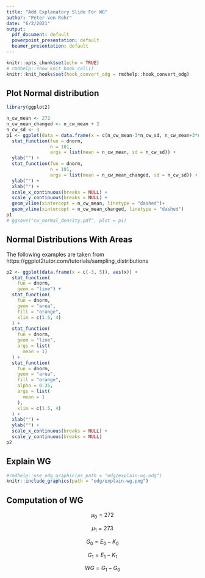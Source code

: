 ```yaml
---
title: "Add Explanatory Slide For WG"
author: "Peter von Rohr"
date: "6/2/2021"
output:
  pdf_document: default
  powerpoint_presentation: default
  beamer_presentation: default
---
```


```r
knitr::opts_chunk$set(echo = TRUE)
# rmdhelp::show_knit_hook_call()
knitr::knit_hooks$set(hook_convert_odg = rmdhelp::hook_convert_odg)
```

## Plot Normal distribution

```r
library(ggplot2)

n_cw_mean <- 272
n_cw_mean_changed <- n_cw_mean + 2
n_cw_sd <- 3
p1 <- ggplot(data = data.frame(x = c(n_cw_mean-3*n_cw_sd, n_cw_mean+3*n_cw_sd)), aes(x)) +
  stat_function(fun = dnorm, 
                n = 101, 
                args = list(mean = n_cw_mean, sd = n_cw_sd)) + 
  ylab("") +
  stat_function(fun = dnorm, 
                n = 101, 
                args = list(mean = n_cw_mean_changed, sd = n_cw_sd)) + 
  ylab("") +
  xlab("") +
  scale_x_continuous(breaks = NULL) +
  scale_y_continuous(breaks = NULL) + 
  geom_vline(xintercept = n_cw_mean, linetype = "dashed")+ 
  geom_vline(xintercept = n_cw_mean_changed, linetype = "dashed")
p1
# ggsave("cw_normal_density.pdf", plot = p1)
```


## Normal Distributions With Areas
The following examples are taken from https://ggplot2tutor.com/tutorials/sampling_distributions

```r
p2 <- ggplot(data.frame(x = c(-3, 5)), aes(x)) +
  stat_function(
    fun = dnorm,
    geom = "line") + 
  stat_function(
    fun = dnorm,
    geom = "area",
    fill = "orange",
    xlim = c(1.5, 4)
  ) +
  stat_function(
    fun = dnorm,
    geom = "line",
    args = list(
      mean = 1)
  ) + 
  stat_function(
    fun = dnorm,
    geom = "area",
    fill = "orange",
    alpha = 0.35,
    args = list(
      mean = 1
    ), 
    xlim = c(1.5, 4)
  ) +
  xlab("") +
  ylab("") +
  scale_x_continuous(breaks = NULL) +
  scale_y_continuous(breaks = NULL)
p2
```


## Explain WG

```r
#rmdhelp::use_odg_graphic(ps_path = "odg/explain-wg.odg")
knitr::include_graphics(path = "odg/explain-wg.png")
```
 
 
## Computation of WG
$$\mu_0 = 272$$

$$\mu_1 = 273$$

$$G_0 = E_0 - K_0 $$

$$G_1 = E_1 - K_1$$


$$WG = G_1 - G_0$$
